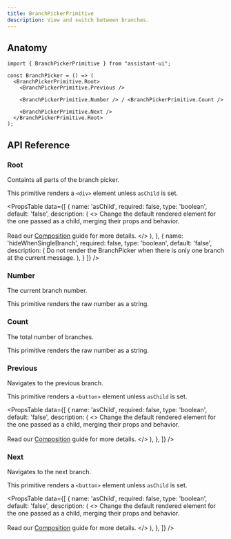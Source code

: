 ```yaml
---
title: BranchPickerPrimitive
description: View and switch between branches.
---
```



## Anatomy

```tsx
import { BranchPickerPrimitive } from "assistant-ui";

const BranchPicker = () => (
  <BranchPickerPrimitive.Root>
    <BranchPickerPrimitive.Previous />

    <BranchPickerPrimitive.Number /> / <BranchPickerPrimitive.Count />

    <BranchPickerPrimitive.Next />
  </BranchPickerPrimitive.Root>
);
```

## API Reference

### Root

Containts all parts of the branch picker.

This primitive renders a `<div>` element unless `asChild` is set.

<PropsTable
  data={[
    {
      name: 'asChild',
      required: false,
      type: 'boolean',
      default: 'false',
      description: (
        <>
          Change the default rendered element for the one passed as a child,
          merging their props and behavior.
          <br />
          <br />
          Read our <a href="/reference/primitives/composition">Composition</a> guide for more
          details.
        </>
      ),
    },
    {
      name: 'hideWhenSingleBranch',
      required: false,
      type: 'boolean',
      default: 'false',
      description: (
        <span>
          Do not render the BranchPicker when there is only one branch at the current message.
        </span>
      ),
    }
  ]}
/>

### Number

The current branch number.

This primitive renders the raw number as a string.

### Count

The total number of branches.

This primitive renders the raw number as a string.

### Previous

Navigates to the previous branch.

This primitive renders a `<button>` element unless `asChild` is set.

<PropsTable
  data={[
    {
      name: 'asChild',
      required: false,
      type: 'boolean',
      default: 'false',
      description: (
        <>
          Change the default rendered element for the one passed as a child,
          merging their props and behavior.
          <br />
          <br />
          Read our <a href="/reference/primitives/composition">Composition</a> guide for more
          details.
        </>
      ),
    },
  ]}
/>

### Next

Navigates to the next branch.

This primitive renders a `<button>` element unless `asChild` is set.

<PropsTable
  data={[
    {
      name: 'asChild',
      required: false,
      type: 'boolean',
      default: 'false',
      description: (
        <>
          Change the default rendered element for the one passed as a child,
          merging their props and behavior.
          <br />
          <br />
          Read our <a href="/reference/primitives/composition">Composition</a> guide for more
          details.
        </>
      ),
    },
  ]}
/>
